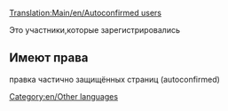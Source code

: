 [[Translation:Main/en/Autoconfirmed users]]

Это участники,которые зарегистрировались
== Имеют права ==
правка частично защищённых страниц (autoconfirmed)
[[Category:en/Other languages]]